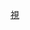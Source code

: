 {{Userbox
  |id=资讯台
  |id-s=11
  |id-c=#FFFFFF
  |id-fc=blue
  |info=这个用户喜欢收看[[香港]][[凤凰卫视资讯台]]的节目。
  |info-c=#E6E6FA
  |border-c=#FFFFFF
}} <includeonly>[[Category:喜欢收看香港凤凰卫视资讯台节目的维基人|{{PAGENAME}}]]</includeonly><noinclude>
[[Category:媒體用戶框模板|視]]
</noinclude>